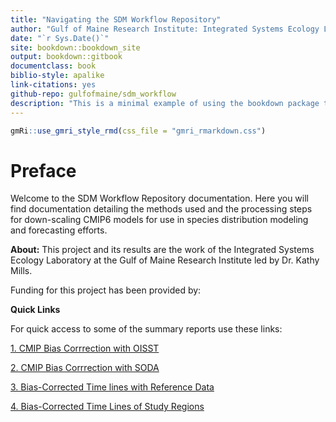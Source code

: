 ```yaml
---
title: "Navigating the SDM Workflow Repository"
author: "Gulf of Maine Research Institute: Integrated Systems Ecology Laboratory"
date: "`r Sys.Date()`"
site: bookdown::bookdown_site
output: bookdown::gitbook
documentclass: book
biblio-style: apalike
link-citations: yes
github-repo: gulfofmaine/sdm_workflow
description: "This is a minimal example of using the bookdown package to write documentation for a repository using Rmarkdown and bookdown. The output format for this example is bookdown::gitbook. Chapters are written individually using Rmarkdown"
---
```


```r
gmRi::use_gmri_style_rmd(css_file = "gmri_rmarkdown.css")
```

# Preface{-}

Welcome to the SDM Workflow Repository documentation. Here you will find documentation detailing the methods used and the processing steps for down-scaling CMIP6 models for use in species distribution modeling and forecasting efforts.

**About:**
This project and its results are the work of the Integrated Systems Ecology Laboratory at the Gulf of Maine Research Institute led by Dr. Kathy Mills.

Funding for this project has been provided by:

**Quick Links**

For quick access to some of the summary reports use these links:

[1. CMIP Bias Corrrection with OISST](https://gulfofmaine.github.io/sdm_workflow/CMIP6_processing/R/CMIP_OISST_bias_corrections.html)

[2. CMIP Bias Corrrection with SODA](https://gulfofmaine.github.io/sdm_workflow/CMIP6_processing/R/CMIP_SODA_bias_corrections.html)

[3. Bias-Corrected Time lines with Reference Data](https://gulfofmaine.github.io/sdm_workflow/CMIP6_processing/R/Bias_Correction_Validation.html)

[4. Bias-Corrected Time Lines of Study Regions](https://gulfofmaine.github.io/sdm_workflow/CMIP6_processing/R/Bias_Correction_Spaghetti.html)
